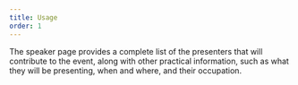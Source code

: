 ```yaml
---
title: Usage
order: 1
---
```



<Paragraph size="lead">
  The speaker page provides a complete list of the presenters that will
  contribute to the event, along with other practical information, such as what
  they will be presenting, when and where, and their occupation.
</Paragraph>
